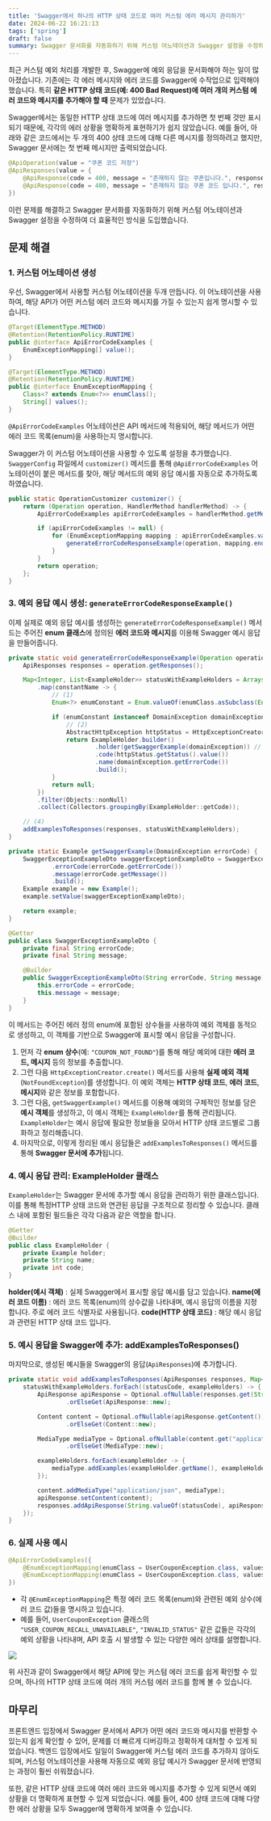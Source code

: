```yaml
---
title: 'Swagger에서 하나의 HTTP 상태 코드로 여러 커스텀 에러 메시지 관리하기'
date: 2024-06-22 16:21:13
tags: ['spring']
draft: false
summary: Swagger 문서화를 자동화하기 위해 커스텀 어노테이션과 Swagger 설정을 수정하여 더 효율적인 방식을 도입했습니다.
---
```


최근 커스텀 예외 처리를 개발한 후, Swagger에 예외 응답을 문서화해야 하는 일이 많아졌습니다. 기존에는 각 에러 메시지와 에러 코드를 Swagger에 수작업으로 입력해야 했습니다. 특히 **같은 HTTP 상태 코드(예: 400 Bad Request)에 여러 개의 커스텀 에러 코드와 메시지를 추가해야 할 때** 문제가 있었습니다.

Swagger에서는 동일한 HTTP 상태 코드에 여러 메시지를 추가하면 첫 번째 것만 표시되기 때문에, 각각의 에러 상황을 명확하게 표현하기가 쉽지 않았습니다. 예를 들어, 아래와 같은 코드에서는 두 개의 400 상태 코드에 대해 다른 메시지를 정의하려고 했지만, Swagger 문서에는 첫 번째 메시지만 출력되었습니다.

```java
@ApiOperation(value = "쿠폰 코드 저장")
@ApiResponses(value = {
    @ApiResponse(code = 400, message = "존재하지 않는 쿠폰입니다.", response = UserCouponException.class),
    @ApiResponse(code = 400, message = "존재하지 않는 쿠폰 코드 입니다.", response = UserCouponException.class)
})
```

이런 문제를 해결하고 Swagger 문서화를 자동화하기 위해 커스텀 어노테이션과 Swagger 설정을 수정하여 더 효율적인 방식을 도입했습니다.

## 문제 해결

### 1. 커스텀 어노테이션 생성

우선, Swagger에서 사용할 커스텀 어노테이션을 두개 만듭니다. 이 어노테이션을 사용하여, 해당 API가 어떤 커스텀 에러 코드와 메시지를 가질 수 있는지 쉽게 명시할 수 있습니다.

```java
@Target(ElementType.METHOD)
@Retention(RetentionPolicy.RUNTIME)
public @interface ApiErrorCodeExamples {
    EnumExceptionMapping[] value();
}
```

```java
@Target(ElementType.METHOD)
@Retention(RetentionPolicy.RUNTIME)
public @interface EnumExceptionMapping {
    Class<? extends Enum<?>> enumClass();
    String[] values();
}
```

`@ApiErrorCodeExamples` 어노테이션은 API 메서드에 적용되어, 해당 메서드가 어떤 에러 코드 목록(enum)을 사용하는지 명시합니다.

Swagger가 이 커스텀 어노테이션을 사용할 수 있도록 설정을 추가했습니다. `SwaggerConfig` 파일에서 `customizer()` 메서드를 통해 `@ApiErrorCodeExamples` 어노테이션이 붙은 메서드를 찾아, 해당 메서드의 예외 응답 예시를 자동으로 추가하도록 하였습니다.

```java
public static OperationCustomizer customizer() {
    return (Operation operation, HandlerMethod handlerMethod) -> {
        ApiErrorCodeExamples apiErrorCodeExamples = handlerMethod.getMethodAnnotation(ApiErrorCodeExamples.class);

        if (apiErrorCodeExamples != null) {
            for (EnumExceptionMapping mapping : apiErrorCodeExamples.value()) {
                generateErrorCodeResponseExample(operation, mapping.enumClass(), mapping.values());
            }
        }
        return operation;
    };
}
```

### 3. 예외 응답 예시 생성: `generateErrorCodeResponseExample()`

이제 실제로 예외 응답 예시를 생성하는 `generateErrorCodeResponseExample()` 메서드는 주어진 **enum 클래스**에 정의된 **에러 코드와 메시지**를 이용해 Swagger 예시 응답을 만들어줍니다.

```java
private static void generateErrorCodeResponseExample(Operation operation, Class<? extends Enum<?>> enumClass, String[] enumConstants) {
    ApiResponses responses = operation.getResponses();

    Map<Integer, List<ExampleHolder>> statusWithExampleHolders = Arrays.stream(enumConstants)
        .map(constantName -> {
	        // (1)
            Enum<?> enumConstant = Enum.valueOf(enumClass.asSubclass(Enum.class), constantName);

            if (enumConstant instanceof DomainException domainException) {
                // (2)
                AbstractHttpException httpStatus = HttpExceptionCreator.create(domainException);
                return ExampleHolder.builder()
                        .holder(getSwaggerExample(domainException)) // (3)
                        .code(httpStatus.getStatus().value())
                        .name(domainException.getErrorCode())
                        .build();
            }
            return null;
        })
        .filter(Objects::nonNull)
        .collect(Collectors.groupingBy(ExampleHolder::getCode));

	// (4)
    addExamplesToResponses(responses, statusWithExampleHolders);
}

private static Example getSwaggerExample(DomainException errorCode) {
    SwaggerExceptionExampleDto swaggerExceptionExampleDto = SwaggerExceptionExampleDto.builder()
            .errorCode(errorCode.getErrorCode())
            .message(errorCode.getMessage())
            .build();
    Example example = new Example();
    example.setValue(swaggerExceptionExampleDto);

    return example;
}
```

```java
@Getter
public class SwaggerExceptionExampleDto {
    private final String errorCode;
    private final String message;

    @Builder
    public SwaggerExceptionExampleDto(String errorCode, String message) {
        this.errorCode = errorCode;
        this.message = message;
    }
}
```

이 메서드는 주어진 에러 정의 enum에 포함된 상수들을 사용하여 예외 객체를 동적으로 생성하고, 이 객체를 기반으로 Swagger에 표시할 예시 응답을 구성합니다.

1. 먼저 각 **enum 상수**(예: `"COUPON_NOT_FOUND"`)를 통해 해당 예외에 대한 **에러 코드, 메시지** 등의 정보를 추출합니다.
2. 그런 다음 `HttpExceptionCreator.create()` 메서드를 사용해 **실제 예외 객체**(`NotFoundException`)를 생성합니다. 이 예외 객체는 **HTTP 상태 코드**, **에러 코드**, **메시지**와 같은 정보를 포함합니다.
3. 그런 다음, `getSwaggerExample()` 메서드를 이용해 예외의 구체적인 정보를 담은 **예시 객체**를 생성하고, 이 예시 객체는 `ExampleHolder`를 통해 관리됩니다. `ExampleHolder`는 예시 응답에 필요한 정보들을 모아서 HTTP 상태 코드별로 그룹화하고 정리해줍니다.
4. 마지막으로, 이렇게 정리된 예시 응답들은 `addExamplesToResponses()` 메서드를 통해 **Swagger 문서에 추가**됩니다.

### 4. 예시 응답 관리: ExampleHolder 클래스

`ExampleHolder`는 Swagger 문서에 추가할 예시 응답을 관리하기 위한 클래스입니다. 이를 통해 특정HTTP 상태 코드와 연관된 응답을 구조적으로 정리할 수 있습니다. 클래스 내에 포함된 필드들은 각각 다음과 같은 역할을 합니다.

```java
@Getter
@Builder
public class ExampleHolder {
    private Example holder;
    private String name;
    private int code;
}
```

**holder(예시 객체)** : 실제 Swagger에서 표시할 응답 예시를 담고 있습니다.
**name(에러 코드 이름)** : 에러 코드 목록(enum)의 상수값을 나타내며, 예시 응답의 이름을 지정합니다. 주로 에러 코드 식별자로 사용됩니다.
**code(HTTP 상태 코드)** : 해당 예시 응답과 관련된 HTTP 상태 코드 입니다.

### 5. 예시 응답을 Swagger에 추가: addExamplesToResponses()

마지막으로, 생성된 예시들을 Swagger의 응답(`ApiResponses`)에 추가합니다.

```java
private static void addExamplesToResponses(ApiResponses responses, Map<Integer, List<ExampleHolder>> statusWithExampleHolders) {
    statusWithExampleHolders.forEach((statusCode, exampleHolders) -> {
        ApiResponse apiResponse = Optional.ofNullable(responses.get(String.valueOf(statusCode)))
                .orElseGet(ApiResponse::new);

        Content content = Optional.ofNullable(apiResponse.getContent())
                .orElseGet(Content::new);

        MediaType mediaType = Optional.ofNullable(content.get("application/json"))
                .orElseGet(MediaType::new);

        exampleHolders.forEach(exampleHolder -> {
            mediaType.addExamples(exampleHolder.getName(), exampleHolder.getHolder());
        });

        content.addMediaType("application/json", mediaType);
        apiResponse.setContent(content);
        responses.addApiResponse(String.valueOf(statusCode), apiResponse);
    });
}
```

### 6. 실제 사용 예시

```java
@ApiErrorCodeExamples({
    @EnumExceptionMapping(enumClass = UserCouponException.class, values = {"USER_COUPON_RECALL_UNAVAILABLE","INVALID_STATUS"}),
    @EnumExceptionMapping(enumClass = UserCouponException.class, values = {"COUPON_NOT_FOUND", "COUPON_CODE_NOT_FOUND"}),
})
```

- 각 `@EnumExceptionMapping`은 특정 에러 코드 목록(enum)와 관련된 예외 상수(에러 코드 값)들을 명시하고 있습니다.
- 예를 들어, `UserCouponException` 클래스의 `"USER_COUPON_RECALL_UNAVAILABLE"`, `"INVALID_STATUS"` 같은 값들은 각각의 예외 상황을 나타내며, API 호출 시 발생할 수 있는 다양한 에러 상태를 설명합니다.

![](/static/images/spring/swaggerhttpstatuscode.png)

위 사진과 같이 Swagger에서 해당 API에 맞는 커스텀 에러 코드를 쉽게 확인할 수 있으며, 하나의 HTTP 상태 코드에 여러 개의 커스텀 에러 코드를 함께 볼 수 있습니다.

## 마무리

프론트엔드 입장에서 Swagger 문서에서 API가 어떤 에러 코드와 메시지를 반환할 수 있는지 쉽게 확인할 수 있어, 문제를 더 빠르게 디버깅하고 정확하게 대처할 수 있게 되었습니다. 백엔드 입장에서도 일일이 Swagger에 커스텀 에러 코드를 추가하지 않아도 되며, 커스텀 어노테이션을 사용해 자동으로 예외 응답 예시가 Swagger 문서에 반영되는 과정이 훨씬 쉬워졌습니다.

또한, 같은 HTTP 상태 코드에 여러 에러 코드와 메시지를 추가할 수 있게 되면서 예외 상황을 더 명확하게 표현할 수 있게 되었습니다. 예를 들어, 400 상태 코드에 대해 다양한 에러 상황을 모두 Swagger에 명확하게 보여줄 수 있습니다.
